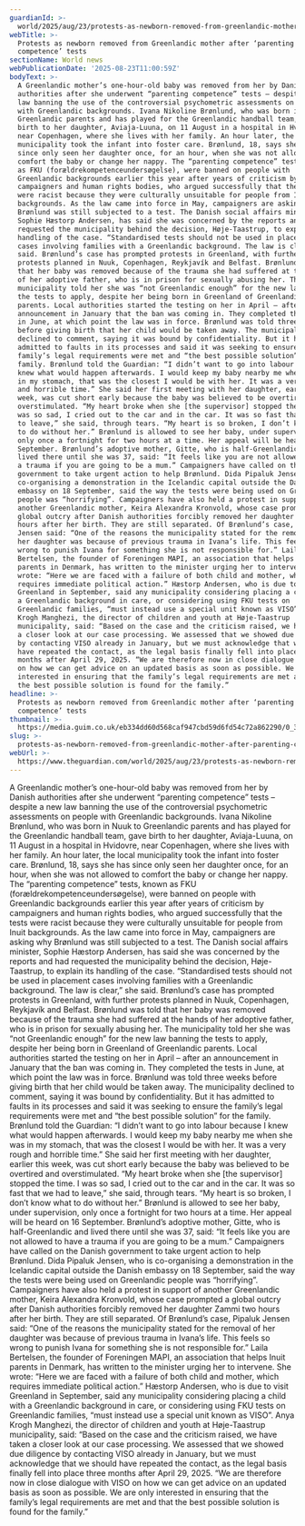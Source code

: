 ```yaml
---
guardianId: >-
  world/2025/aug/23/protests-as-newborn-removed-from-greenlandic-mother-after-parenting-competence-tests
webTitle: >-
  Protests as newborn removed from Greenlandic mother after ‘parenting
  competence’ tests
sectionName: World news
webPublicationDate: '2025-08-23T11:00:59Z'
bodyText: >-
  A Greenlandic mother’s one-hour-old baby was removed from her by Danish
  authorities after she underwent “parenting competence” tests – despite a new
  law banning the use of the controversial psychometric assessments on people
  with Greenlandic backgrounds. Ivana Nikoline Brønlund, who was born in Nuuk to
  Greenlandic parents and has played for the Greenlandic handball team, gave
  birth to her daughter, Aviaja-Luuna, on 11 August in a hospital in Hvidovre,
  near Copenhagen, where she lives with her family. An hour later, the local
  municipality took the infant into foster care. Brønlund, 18, says she has
  since only seen her daughter once, for an hour, when she was not allowed to
  comfort the baby or change her nappy. The “parenting competence” tests, known
  as FKU (forældrekompetenceundersøgelse), were banned on people with
  Greenlandic backgrounds earlier this year after years of criticism by
  campaigners and human rights bodies, who argued successfully that the tests
  were racist because they were culturally unsuitable for people from Inuit
  backgrounds. As the law came into force in May, campaigners are asking why
  Brønlund was still subjected to a test. The Danish social affairs minister,
  Sophie Hæstorp Andersen, has said she was concerned by the reports and had
  requested the municipality behind the decision, Høje-Taastrup, to explain its
  handling of the case. “Standardised tests should not be used in placement
  cases involving families with a Greenlandic background. The law is clear,” she
  said. Brønlund’s case has prompted protests in Greenland, with further
  protests planned in Nuuk, Copenhagen, Reykjavík and Belfast. Brønlund was told
  that her baby was removed because of the trauma she had suffered at the hands
  of her adoptive father, who is in prison for sexually abusing her. The
  municipality told her she was “not Greenlandic enough” for the new law banning
  the tests to apply, despite her being born in Greenland of Greenlandic
  parents. Local authorities started the testing on her in April – after an
  announcement in January that the ban was coming in. They completed the tests
  in June, at which point the law was in force. Brønlund was told three weeks
  before giving birth that her child would be taken away. The municipality
  declined to comment, saying it was bound by confidentiality. But it has
  admitted to faults in its processes and said it was seeking to ensure the
  family’s legal requirements were met and “the best possible solution” for the
  family. Brønlund told the Guardian: “I didn’t want to go into labour because I
  knew what would happen afterwards. I would keep my baby nearby me when she was
  in my stomach, that was the closest I would be with her. It was a very rough
  and horrible time.” She said her first meeting with her daughter, earlier this
  week, was cut short early because the baby was believed to be overtired and
  overstimulated. “My heart broke when she [the supervisor] stopped the time. I
  was so sad, I cried out to the car and in the car. It was so fast that we had
  to leave,” she said, through tears. “My heart is so broken, I don’t know what
  to do without her.” Brønlund is allowed to see her baby, under supervision,
  only once a fortnight for two hours at a time. Her appeal will be heard on 16
  September. Brønlund’s adoptive mother, Gitte, who is half-Greenlandic and
  lived there until she was 37, said: “It feels like you are not allowed to have
  a trauma if you are going to be a mum.” Campaigners have called on the Danish
  government to take urgent action to help Brønlund. Dida Pipaluk Jensen, who is
  co-organising a demonstration in the Icelandic capital outside the Danish
  embassy on 18 September, said the way the tests were being used on Greenlandic
  people was “horrifying”. Campaigners have also held a protest in support of
  another Greenlandic mother, Keira Alexandra Kronvold, whose case prompted a
  global outcry after Danish authorities forcibly removed her daughter Zammi two
  hours after her birth. They are still separated. Of Brønlund’s case, Pipaluk
  Jensen said: “One of the reasons the municipality stated for the removal of
  her daughter was because of previous trauma in Ivana’s life. This feels so
  wrong to punish Ivana for something she is not responsible for.” Laila
  Bertelsen, the founder of Foreningen MAPI, an association that helps Inuit
  parents in Denmark, has written to the minister urging her to intervene. She
  wrote: “Here we are faced with a failure of both child and mother, which
  requires immediate political action.” Hæstorp Andersen, who is due to visit
  Greenland in September, said any municipality considering placing a child with
  a Greenlandic background in care, or considering using FKU tests on
  Greenlandic families, “must instead use a special unit known as VISO”. Anya
  Krogh Manghezi, the director of children and youth at Høje-Taastrup
  municipality, said: “Based on the case and the criticism raised, we have taken
  a closer look at our case processing. We assessed that we showed due diligence
  by contacting VISO already in January, but we must acknowledge that we should
  have repeated the contact, as the legal basis finally fell into place three
  months after April 29, 2025. “We are therefore now in close dialogue with VISO
  on how we can get advice on an updated basis as soon as possible. We are only
  interested in ensuring that the family’s legal requirements are met and that
  the best possible solution is found for the family.”
headline: >-
  Protests as newborn removed from Greenlandic mother after ‘parenting
  competence’ tests
thumbnail: >-
  https://media.guim.co.uk/eb334dd60d568caf947cbd59d6fd54c72a862290/0_351_1320_1055/500.jpg
slug: >-
  protests-as-newborn-removed-from-greenlandic-mother-after-parenting-competence-tests
webUrl: >-
  https://www.theguardian.com/world/2025/aug/23/protests-as-newborn-removed-from-greenlandic-mother-after-parenting-competence-tests
---
```

A Greenlandic mother’s one-hour-old baby was removed from her by Danish authorities after she underwent “parenting competence” tests – despite a new law banning the use of the controversial psychometric assessments on people with Greenlandic backgrounds. Ivana Nikoline Brønlund, who was born in Nuuk to Greenlandic parents and has played for the Greenlandic handball team, gave birth to her daughter, Aviaja-Luuna, on 11 August in a hospital in Hvidovre, near Copenhagen, where she lives with her family. An hour later, the local municipality took the infant into foster care. Brønlund, 18, says she has since only seen her daughter once, for an hour, when she was not allowed to comfort the baby or change her nappy. The “parenting competence” tests, known as FKU (forældrekompetenceundersøgelse), were banned on people with Greenlandic backgrounds earlier this year after years of criticism by campaigners and human rights bodies, who argued successfully that the tests were racist because they were culturally unsuitable for people from Inuit backgrounds. As the law came into force in May, campaigners are asking why Brønlund was still subjected to a test. The Danish social affairs minister, Sophie Hæstorp Andersen, has said she was concerned by the reports and had requested the municipality behind the decision, Høje-Taastrup, to explain its handling of the case. “Standardised tests should not be used in placement cases involving families with a Greenlandic background. The law is clear,” she said. Brønlund’s case has prompted protests in Greenland, with further protests planned in Nuuk, Copenhagen, Reykjavík and Belfast. Brønlund was told that her baby was removed because of the trauma she had suffered at the hands of her adoptive father, who is in prison for sexually abusing her. The municipality told her she was “not Greenlandic enough” for the new law banning the tests to apply, despite her being born in Greenland of Greenlandic parents. Local authorities started the testing on her in April – after an announcement in January that the ban was coming in. They completed the tests in June, at which point the law was in force. Brønlund was told three weeks before giving birth that her child would be taken away. The municipality declined to comment, saying it was bound by confidentiality. But it has admitted to faults in its processes and said it was seeking to ensure the family’s legal requirements were met and “the best possible solution” for the family. Brønlund told the Guardian: “I didn’t want to go into labour because I knew what would happen afterwards. I would keep my baby nearby me when she was in my stomach, that was the closest I would be with her. It was a very rough and horrible time.” She said her first meeting with her daughter, earlier this week, was cut short early because the baby was believed to be overtired and overstimulated. “My heart broke when she [the supervisor] stopped the time. I was so sad, I cried out to the car and in the car. It was so fast that we had to leave,” she said, through tears. “My heart is so broken, I don’t know what to do without her.” Brønlund is allowed to see her baby, under supervision, only once a fortnight for two hours at a time. Her appeal will be heard on 16 September. Brønlund’s adoptive mother, Gitte, who is half-Greenlandic and lived there until she was 37, said: “It feels like you are not allowed to have a trauma if you are going to be a mum.” Campaigners have called on the Danish government to take urgent action to help Brønlund. Dida Pipaluk Jensen, who is co-organising a demonstration in the Icelandic capital outside the Danish embassy on 18 September, said the way the tests were being used on Greenlandic people was “horrifying”. Campaigners have also held a protest in support of another Greenlandic mother, Keira Alexandra Kronvold, whose case prompted a global outcry after Danish authorities forcibly removed her daughter Zammi two hours after her birth. They are still separated. Of Brønlund’s case, Pipaluk Jensen said: “One of the reasons the municipality stated for the removal of her daughter was because of previous trauma in Ivana’s life. This feels so wrong to punish Ivana for something she is not responsible for.” Laila Bertelsen, the founder of Foreningen MAPI, an association that helps Inuit parents in Denmark, has written to the minister urging her to intervene. She wrote: “Here we are faced with a failure of both child and mother, which requires immediate political action.” Hæstorp Andersen, who is due to visit Greenland in September, said any municipality considering placing a child with a Greenlandic background in care, or considering using FKU tests on Greenlandic families, “must instead use a special unit known as VISO”. Anya Krogh Manghezi, the director of children and youth at Høje-Taastrup municipality, said: “Based on the case and the criticism raised, we have taken a closer look at our case processing. We assessed that we showed due diligence by contacting VISO already in January, but we must acknowledge that we should have repeated the contact, as the legal basis finally fell into place three months after April 29, 2025. “We are therefore now in close dialogue with VISO on how we can get advice on an updated basis as soon as possible. We are only interested in ensuring that the family’s legal requirements are met and that the best possible solution is found for the family.”
